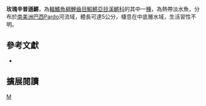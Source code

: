 {{Speciesbox 
| taxon = Simpsonichthys rosaceus
| status = NE
| status_system = IUCN3.1
| authority =  [[Costa|Costa]], [[Nielsen|Nielsen]] & [[de_Luca|de Luca]], 2001
| synonyms = 
}}
'''玫瑰辛普遜鱂'''，為[[輻鰭魚綱|輻鰭魚綱]][[鯉齒目|鯉齒目]][[鰕鱂亞目|鰕鱂亞目]][[溪鱂科|溪鱂科]]的其中一[[種|種]]，為熱帶淡水魚，分布於[[南美洲|南美洲]][[巴西|巴西]]Pardo河流域，體長可達5公分，棲息在中底層水域，生活習性不明。

== 參考文獻 ==
*{{FishBase_species|genus=Simpsonichthys|species=rosaceus|year=2014|month=9}}

== 擴展閱讀 ==
{{refbegin}}
{{wikispecies-inline|Simpsonichthys rosaceus 玫瑰辛普遜鱂}}
{{refend}}
{{Taxonbar|from=Q6410385}}

[[Category:辛普遜鱂屬|M]]


{{魚類小作品}}
